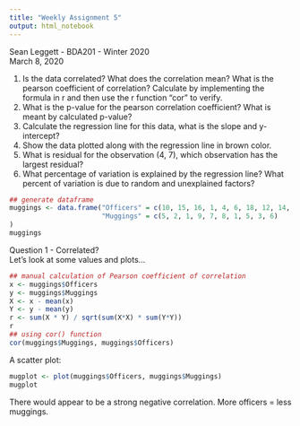 ```yaml
---
title: "Weekly Assignment 5"
output: html_notebook
---
```


Sean Leggett - BDA201 - Winter 2020  
March 8, 2020  

1. Is the data correlated? What does the correlation mean? What is the pearson coefficient of correlation?
Calculate by implementing the formula in r and then use the r function “cor” to verify.  
2. What is the p-value for the pearson correlation coefficient? What is meant by calculated p-value?  
3. Calculate the regression line for this data, what is the slope and y-intercept?  
4. Show the data plotted along with the regression line in brown color.  
5. What is residual for the observation (4, 7), which observation has the largest residual?  
6. What percentage of variation is explained by the regression line? What percent of variation is due to
random and unexplained factors?  

```r
## generate dataframe
muggings <- data.frame("Officers" = c(10, 15, 16, 1, 4, 6, 18, 12, 14, 7),
                       "Muggings" = c(5, 2, 1, 9, 7, 8, 1, 5, 3, 6)
)
muggings
```
Question 1 - Correlated?  
Let's look at some values and plots...  

```r
## manual calculation of Pearson coefficient of correlation
x <- muggings$Officers
y <- muggings$Muggings
X <- x - mean(x)
Y <- y - mean(y)
r <- sum(X * Y) / sqrt(sum(X*X) * sum(Y*Y))
r
## using cor() function
cor(muggings$Muggings, muggings$Officers)

```


A scatter plot:  
```r
mugplot <- plot(muggings$Officers, muggings$Muggings)
mugplot
```
There would appear to be a strong negative correlation. More officers = less muggings.


